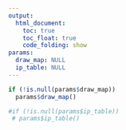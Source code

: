 ```yaml
---
output: 
  html_document:
    toc: true
    toc_float: true
    code_folding: show
params:
  draw_map: NULL
  ip_table: NULL
---
```


```r
if (!is.null(params$draw_map))
  params$draw_map()

#if (!is.null(params$ip_table))
 # params$ip_table()
```